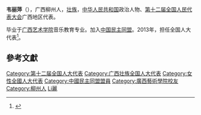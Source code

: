 '''韦丽萍'''（{{bd|1968年||}}），广西柳州人，[[壮族|壮族]]，[[中华人民共和国|中华人民共和国]]政治人物、[[第十二届全国人民代表大会|第十二届全国人民代表大会]]广西地区代表。

毕业于[[广西艺术学院|广西艺术学院]]音乐教育专业。加入[[中国民主同盟|中国民主同盟]]。2013年，担任全国人大代表<ref>{{cite news|title=全国人大代表信息-韦丽萍|url= http://210.82.31.1:8084/delegate/viewDelegate.action?dbid=121928|accessdate=2013-04-05|newspaper=全国人大网|archive-url=https://web.archive.org/web/20160306051250/http://www.npc.gov.cn/delegate/viewDelegate.action?dbid=121928|archive-date=2016-03-06|dead-url=yes}}</ref>。

==參考文獻==
{{reflist}}

{{中华人民共和国政治人物小作品}}
{{DEFAULTSORT:Wei韋}}
[[Category:第十二届全国人大代表|Category:第十二届全国人大代表]]
[[Category:广西壮族全国人大代表|Category:广西壮族全国人大代表]]
[[Category:女性全國人大代表|Category:女性全國人大代表]]
[[Category:中國民主同盟盟員|Category:中國民主同盟盟員]]
[[Category:廣西藝術學院校友|Category:廣西藝術學院校友]]
[[Category:柳州人|Category:柳州人]]
[[Category:韋姓|Li麗]]